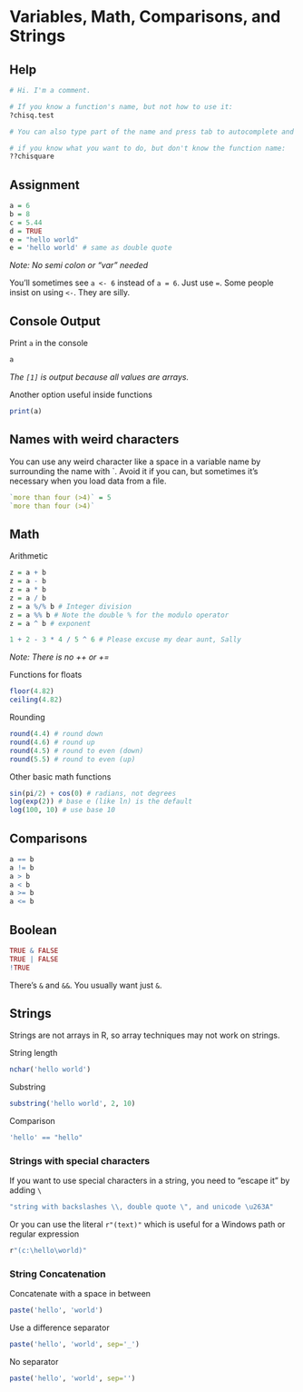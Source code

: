 
# Variables, Math, Comparisons, and Strings

## Help 

```r
# Hi. I'm a comment.

# If you know a function's name, but not how to use it:
?chisq.test

# You can also type part of the name and press tab to autocomplete and see a bit info

# if you know what you want to do, but don't know the function name:
??chisquare
```



## Assignment

```r
a = 6
b = 8
c = 5.44
d = TRUE
e = "hello world" 
e = 'hello world' # same as double quote
```
*Note: No semi colon or "var" needed*

You'll sometimes see `a <- 6` instead of `a = 6`. Just use `=`. Some people insist on using `<-`. They are silly.

## Console Output

Print `a` in the console
```r
a
```
*The `[1]` is output because all values are arrays.*

Another option useful inside functions
```r
print(a)
```


## Names with weird characters

You can use any weird character like a space in a variable name by surrounding the name with \`. Avoid it if you can, but sometimes it's necessary when you load data from a file.
```r
`more than four (>4)` = 5
`more than four (>4)`
```

## Math

Arithmetic
```r
z = a + b
z = a - b
z = a * b
z = a / b
z = a %/% b # Integer division
z = a %% b # Note the double % for the modulo operator
z = a ^ b # exponent

1 + 2 - 3 * 4 / 5 ^ 6 # Please excuse my dear aunt, Sally
```
*Note: There is no ++ or +=*

Functions for floats
```r
floor(4.82)
ceiling(4.82)
```

Rounding
```r
round(4.4) # round down
round(4.6) # round up
round(4.5) # round to even (down)
round(5.5) # round to even (up)
```

Other basic math functions
```r
sin(pi/2) + cos(0) # radians, not degrees
log(exp(2)) # base e (like ln) is the default
log(100, 10) # use base 10
```

## Comparisons

```r
a == b
a != b
a > b
a < b
a >= b
a <= b
```

## Boolean

```r
TRUE & FALSE
TRUE | FALSE
!TRUE
```
There's `&` and `&&`. You usually want just `&`.

## Strings

Strings are not arrays in R, so array techniques may not work on strings.

String length
```r
nchar('hello world')
```

Substring
```r
substring('hello world', 2, 10)
```

Comparison
```r
'hello' == "hello"
```

### Strings with special characters

If you want to use special characters in a string, you need to "escape it" by adding `\`
```r
"string with backslashes \\, double quote \", and unicode \u263A"
```

Or you can use the literal `r"(text)"` which is useful for a Windows path or regular expression
```r
r"(c:\hello\world)"
```



### String Concatenation

Concatenate with a space in between
```r
paste('hello', 'world')
```
Use a difference separator
```r
paste('hello', 'world', sep='_')
```
No separator
```r
paste('hello', 'world', sep='')
```